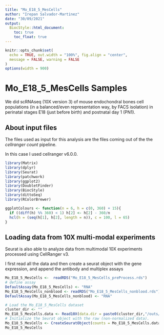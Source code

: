 ```yaml
---
title: "Mo_E18_5_MesCells"
author: "Irepan Salvador-Martinez"
date: "30/09/2021"
output:
  BiocStyle::html_document:
    toc: true
    toc_float: true
---
```


```r
knitr::opts_chunk$set(
  echo = TRUE, out.width = "100%", fig.align = "center",
  message = FALSE, warning = FALSE
)
options(width = 900)
```


# Mo_E18_5_MesCells Samples

We did scRNAseq (10X version 3) of mouse endochondral bones cell populations (in a balanced/even representation way, by FACS isolation) in perinatal stages E18 (just before birth) and postnatal day 1 (PN1).

## About input files

The files used as input for this analysis are the files coming out of the the
*cellranger count* pipeline.

In this case I used cellranger v6.0.0.



```r
library(Matrix)
library(dplyr)
library(Seurat)
library(patchwork)
library(ggplot2)
library(DoubletFinder)
library(BiocStyle)
library(dittoSeq)
library(RColorBrewer)
```

```r

ggplotColours <- function(n = 6, h = c(0, 360) + 15){
  if ((diff(h) %% 360) < 1) h[2] <- h[2] - 360/n
  hcl(h = (seq(h[1], h[2], length = n)), c = 100, l = 65)
}

```


## Loading data from 10X multi-modal experiments

Seurat is also able to analyze data from multimodal 10X experiments processed using CellRanger v3.

I first read all the data and then create a seurat object with the gene expression, and append the antibody and multiplex assays

```r
Mo_E18_5_MesCells <-  readRDS("Mo_E18_5_MesCells_preProcess.rds")
# define assay
DefaultAssay(Mo_E18_5_MesCells) <- "RNA"
Mo_E18_5_MesCells_nonblood <- readRDS("Mo_E18_5_MesCells_nonblood.rds")
DefaultAssay(Mo_E18_5_MesCells_nonblood) <- "RNA"
```


```r
# Load the Mo_E18_5_MesCells dataset
cluster_dir <- ""
Mo_E18_5_MesCells.data <- Read10X(data.dir = paste0(cluster_dir,"/outs/filtered_feature_bc_matrix/"))
# Initialize the Seurat object with the raw (non-normalized data).
Mo_E18_5_MesCells <- CreateSeuratObject(counts = Mo_E18_5_MesCells.data, project = "Tomato", min.cells = 3, min.features = 200)
Mo_E18_5_MesCells

```

